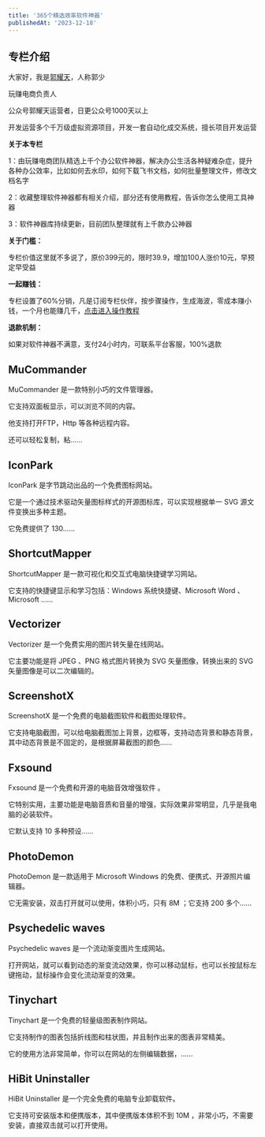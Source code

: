 ```yaml
---
title: '365个精选效率软件神器'
publishedAt: '2023-12-18'
---
```


## 专栏介绍

大家好，我是[郭耀天](https://mp.weixin.qq.com/s/gEb2ymx4Pl-TsLxayidJmA)，人称郭少

玩赚电商负责人

公众号郭耀天运营者，日更公众号1000天以上

开发运营多个千万级虚拟资源项目，开发一套自动化成交系统，擅长项目开发运营

**关于本专栏**

1：由玩赚电商团队精选上千个办公软件神器，解决办公生活各种疑难杂症，提升各种办公效率，比如如何去水印，如何下载飞书文档，如何批量整理文件，修改文档名字

2：收藏整理软件神器都有相关介绍，部分还有使用教程，告诉你怎么使用工具神器

3：软件神器库持续更新，目前团队整理就有上千款办公神器

**关于门槛：**

专栏价值这里就不多说了，原价399元的，限时39.9，增加100人涨价10元，早预定早受益

**一起赚钱：**

专栏设置了60%分销，凡是订阅专栏伙伴，按步骤操作，生成海波，零成本赚小钱，一个月也能赚几千，[点击进入操作教程](https://xiaobot.net/post/1b867b3b-ea6c-410e-8828-6ceee8f3f8b9)

**退款机制：**

如果对软件神器不满意，支付24小时内，可联系平台客服，100%退款


## MuCommander
MuCommander 是一款特别小巧的文件管理器。

它支持双面板显示，可以浏览不同的内容。

他支持打开FTP，Http 等各种远程内容。

还可以轻松复制，粘......

## IconPark
IconPark 是字节跳动出品的一个免费图标网站。

它是一个通过技术驱动矢量图标样式的开源图标库，可以实现根据单一 SVG 源文件变换出多种主题。

它免费提供了 130......

## ShortcutMapper
ShortcutMapper 是一款可视化和交互式电脑快捷键学习网站。

它支持的快捷键显示和学习包括：Windows 系统快捷键、Microsoft Word 、Microsoft ......

## Vectorizer
Vectorizer 是一个免费实用的图片转矢量在线网站。

它主要功能是将 JPEG 、PNG 格式图片转换为 SVG 矢量图像，转换出来的 SVG 矢量图像是可以二次编辑的。

## ScreenshotX
ScreenshotX 是一个免费的电脑截图软件和截图处理软件。

它支持电脑截图，可以给电脑截图加上背景，边框等，支持动态背景和静态背景，其中动态背景是不固定的，是根据屏幕截图的颜色......

## Fxsound
Fxsound 是一个免费和开源的电脑音效增强软件 。

它特别实用，主要功能是电脑音质和音量的增强，实际效果非常明显，几乎是我电脑的必装软件。

它默认支持 10 多种预设......

## PhotoDemon
PhotoDemon 是一款适用于 Microsoft Windows 的免费、便携式、开源照片编辑器。

它无需安装，双击打开就可以使用，体积小巧，只有 8M ；它支持 200 多个......

## Psychedelic waves
Psychedelic waves 是一个流动渐变图片生成网站。

打开网站，就可以看到动态的渐变流动效果，你可以移动鼠标，也可以长按鼠标左键拖动，鼠标操作会变化流动渐变的效果。

## Tinychart
Tinychart 是一个免费的轻量级图表制作网站。

它支持制作的图表包括折线图和柱状图，并且制作出来的图表非常精美。

它的使用方法非常简单，你可以在网站的左侧编辑数据，......

## HiBit Uninstaller
HiBit Uninstaller 是一个完全免费的电脑专业卸载软件。

它支持可安装版本和便携版本，其中便携版本体积不到 10M ，非常小巧，不需要安装，直接双击就可以打开使用。

